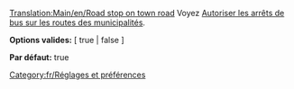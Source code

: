 [[Translation:Main/en/Road stop on town road]]
{{en/-}}
Voyez [[Main/en/Options avancées/Stations/Fr#Autoriser les arrêts de bus sur les routes des municipalités|Autoriser les arrêts de bus sur les routes des municipalités]].


'''Options valides:''' [ true | false ]

'''Par défaut:''' true

[[Category:fr/Réglages et préférences]]